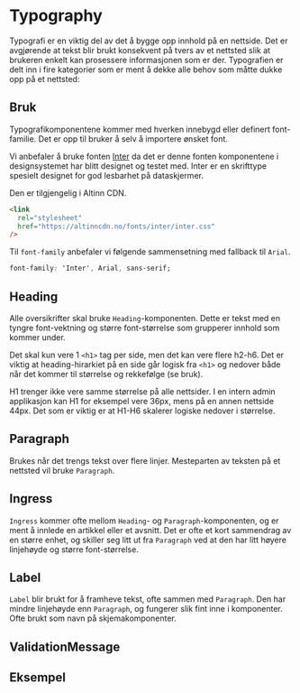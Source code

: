 

<Meta of={typographyStories} />

# Typography

Typografi er en viktig del av det å bygge opp innhold på en nettside. Det er avgjørende
at tekst blir brukt konsekvent på tvers av et nettsted slik at brukeren enkelt kan
prosessere informasjonen som er der. Typografien er delt inn i fire kategorier som er
ment å dekke alle behov som måtte dukke opp på et nettsted:

## Bruk

Typografikomponentene kommer med hverken innebygd eller definert font-familie. Det er opp til bruker å selv å importere ønsket font.

Vi anbefaler å bruke fonten [Inter](https://rsms.me/inter/) da det er denne fonten komponentene i designsystemet har blitt designet og testet med. Inter er en skrifttype spesielt designet for god lesbarhet på dataskjermer.

Den er tilgjengelig i Altinn CDN.

```html
<link
  rel="stylesheet"
  href="https://altinncdn.no/fonts/inter/inter.css"
/>
```

Til `font-family` anbefaler vi følgende sammensetning med fallback til `Arial`.

```css
font-family: 'Inter', Arial, sans-serif;
```

## Heading

Alle oversikrifter skal bruke `Heading`-komponenten. Dette er tekst med en tyngre font-vektning og større font-størrelse som grupperer innhold som kommer under.

Det skal kun vere 1 `<h1>` tag per side, men det kan vere flere h2-h6. Det er viktig at heading-hirarkiet på en side går logisk fra `<h1>` og nedover både når det kommer til størrelse og rekkefølge (se bruk).

H1 trenger ikke vere samme størrelse på alle nettsider. I en intern admin applikasjon kan H1 for eksempel vere 36px, mens på en annen nettside 44px. Det som er viktig er at H1-H6 skalerer logiske nedover i størrelse.

<Canvas of={HeadingStories.Preview} />
<Controls of={HeadingStories.Preview} />

## Paragraph

Brukes når det trengs tekst over flere linjer. Mesteparten av teksten på et nettsted vil bruke `Paragraph`.

<Canvas of={ParagraphStories.Preview} />
<Controls of={ParagraphStories.Preview} />

## Ingress

`Ingress` kommer ofte mellom `Heading`- og `Paragraph`-komponenten, og er ment å innlede en artikkel eller et avsnitt. Det er ofte et kort sammendrag av en større enhet, og skiller seg litt ut fra `Paragraph` ved at den har litt høyere linjehøyde og større font-størrelse.

<Canvas of={IngressStories.Preview} />
<Controls of={IngressStories.Preview} />

## Label

`Label` blir brukt for å framheve tekst, ofte sammen med `Paragraph`. Den har mindre linjehøyde enn `Paragraph`, og fungerer slik fint inne i komponenter. Ofte brukt som navn på skjemakomponenter.

<Canvas of={LabelStories.Preview} />
<Controls of={LabelStories.Preview} />

## ValidationMessage

<Canvas of={ValidationMessageStories.Preview} />
<Controls of={ValidationMessageStories.Preview} />

## Eksempel

<Canvas of={typographyStories.EksempelTekst} />
